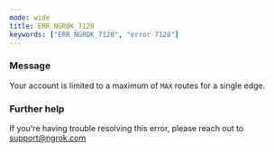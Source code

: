 ```yaml
---
mode: wide
title: ERR_NGROK_7128
keywords: ["ERR_NGROK_7128", "error 7128"]
---
```


### Message

Your account is limited to a maximum of `MAX` routes for a single edge.

### Further help

If you're having trouble resolving this error, please reach out to [support@ngrok.com](mailto:support@ngrok.com?subject=Help%20with%20ERR_NGROK_7128)
